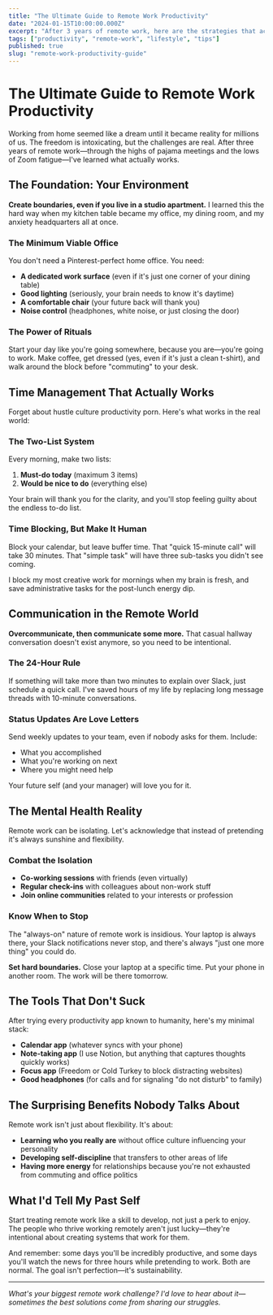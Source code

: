 ```yaml
---
title: "The Ultimate Guide to Remote Work Productivity"
date: "2024-01-15T10:00:00.000Z"
excerpt: "After 3 years of remote work, here are the strategies that actually work for staying productive, focused, and mentally healthy while working from home."
tags: ["productivity", "remote-work", "lifestyle", "tips"]
published: true
slug: "remote-work-productivity-guide"
---
```


# The Ultimate Guide to Remote Work Productivity

Working from home seemed like a dream until it became reality for millions of us. The freedom is intoxicating, but the challenges are real. After three years of remote work—through the highs of pajama meetings and the lows of Zoom fatigue—I've learned what actually works.

## The Foundation: Your Environment

**Create boundaries, even if you live in a studio apartment.** I learned this the hard way when my kitchen table became my office, my dining room, and my anxiety headquarters all at once.

### The Minimum Viable Office

You don't need a Pinterest-perfect home office. You need:

- **A dedicated work surface** (even if it's just one corner of your dining table)
- **Good lighting** (seriously, your brain needs to know it's daytime)
- **A comfortable chair** (your future back will thank you)
- **Noise control** (headphones, white noise, or just closing the door)

### The Power of Rituals

Start your day like you're going somewhere, because you are—you're going to work. Make coffee, get dressed (yes, even if it's just a clean t-shirt), and walk around the block before "commuting" to your desk.

## Time Management That Actually Works

Forget about hustle culture productivity porn. Here's what works in the real world:

### The Two-List System

Every morning, make two lists:
1. **Must-do today** (maximum 3 items)
2. **Would be nice to do** (everything else)

Your brain will thank you for the clarity, and you'll stop feeling guilty about the endless to-do list.

### Time Blocking, But Make It Human

Block your calendar, but leave buffer time. That "quick 15-minute call" will take 30 minutes. That "simple task" will have three sub-tasks you didn't see coming.

I block my most creative work for mornings when my brain is fresh, and save administrative tasks for the post-lunch energy dip.

## Communication in the Remote World

**Overcommunicate, then communicate some more.** That casual hallway conversation doesn't exist anymore, so you need to be intentional.

### The 24-Hour Rule

If something will take more than two minutes to explain over Slack, just schedule a quick call. I've saved hours of my life by replacing long message threads with 10-minute conversations.

### Status Updates Are Love Letters

Send weekly updates to your team, even if nobody asks for them. Include:
- What you accomplished
- What you're working on next
- Where you might need help

Your future self (and your manager) will love you for it.

## The Mental Health Reality

Remote work can be isolating. Let's acknowledge that instead of pretending it's always sunshine and flexibility.

### Combat the Isolation

- **Co-working sessions** with friends (even virtually)
- **Regular check-ins** with colleagues about non-work stuff
- **Join online communities** related to your interests or profession

### Know When to Stop

The "always-on" nature of remote work is insidious. Your laptop is always there, your Slack notifications never stop, and there's always "just one more thing" you could do.

**Set hard boundaries.** Close your laptop at a specific time. Put your phone in another room. The work will be there tomorrow.

## The Tools That Don't Suck

After trying every productivity app known to humanity, here's my minimal stack:

- **Calendar app** (whatever syncs with your phone)
- **Note-taking app** (I use Notion, but anything that captures thoughts quickly works)
- **Focus app** (Freedom or Cold Turkey to block distracting websites)
- **Good headphones** (for calls and for signaling "do not disturb" to family)

## The Surprising Benefits Nobody Talks About

Remote work isn't just about flexibility. It's about:

- **Learning who you really are** without office culture influencing your personality
- **Developing self-discipline** that transfers to other areas of life
- **Having more energy** for relationships because you're not exhausted from commuting and office politics

## What I'd Tell My Past Self

Start treating remote work like a skill to develop, not just a perk to enjoy. The people who thrive working remotely aren't just lucky—they're intentional about creating systems that work for them.

And remember: some days you'll be incredibly productive, and some days you'll watch the news for three hours while pretending to work. Both are normal. The goal isn't perfection—it's sustainability.

---

*What's your biggest remote work challenge? I'd love to hear about it—sometimes the best solutions come from sharing our struggles.* 